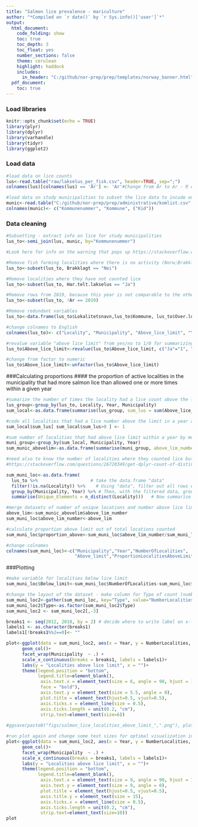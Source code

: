 ```yaml
---
title: "Salmon lice prevalence - mariculture"
author: "*Compiled on `r date()` by `r Sys.info()['user']`*"
output: 
  html_document:
    code_folding: show
    toc: true
    toc_depth: 3
    toc_float: yes
    number_sections: false
    theme: cerulean
    highlight: haddock
    includes: 
      in_header: "C:/github/nor-prep/prep/templates/norway_banner.html"
  pdf_document:
    toc: true
---
```

### Load libraries
```r
knitr::opts_chunk$set(echo = TRUE)
library(plyr)
library(dplyr)
library(varhandle)
library(tidyr)
library(ggplot2)
```
### Load data
```r
#load data on lice counts 
lus<-read.table("raw/lakselus_per_fisk.csv", header=TRUE, sep=";")
colnames(lus)[colnames(lus) == 'År'] <- 'Ar'#Change from År to Ar - R doesn't like Å

#load data on study municipalities to subset the lice data to incude only these municipalities
munic<-read.table("C:/github/nor-prep/prep/administrative/komlist.csv", header=TRUE, sep=";")
colnames(munic)<- c("Kommunenummer", "Kommune", ("Kid"))
```

### Data cleaning
```r

#Subsetting - extract info on lice for study municipalities
lus_to<-semi_join(lus, munic, by="Kommunenummer") 

#Look here for info on the warning that pops up https://stackoverflow.com/questions/30468412/dplyr-join-warning-joining-factors-with-different-levels

#Remove fish farming localities where there is no activity (Norw;Brakklagt)
lus_to<-subset(lus_to, Brakklagt == "Nei") 

#Remove localities where they have not counted lice
lus_to<-subset(lus_to, Har.telt.lakselus == "Ja") 

#Remove rows from 2019, because this year is not comparable to the others since we only halfway through
lus_to<-subset(lus_to, !Ar == 2019) 

#Remove redundant variables
lus_to<-data.frame(lus_to$Lokalitetsnavn,lus_to$Kommune, lus_to$Over.lusegrense.uke, lus_to$Ar)

#change colnames to English
colnames(lus_to)<- c("Locality", "Municipality", "Above_lice_limit", "Year")

#revalue variable "above lice limit" from yes/no to 1/0 for summarizing later
lus_to$Above_lice_limit<-revalue(lus_to$Above_lice_limit, c("Ja"="1", "Nei" ="0")) 

#change from factor to numeric
lus_to$Above_lice_limit<-unfactor(lus_to$Above_lice_limit)
```
###Calculating proportions
#### the proportion of active localities in the municipality that had more salmon lice than allowed one or more times within a given year
```r
#sumarize the number of times the locality had a lice count above the limit within a year
lus_group<-group_by(lus_to, Locality, Year, Municipality)
sum_local<-as.data.frame(summarise(lus_group, sum_lus = sum(Above_lice_limit, na.rm=TRUE)))

#code all localities that had a lice number above the limit in a year as 1 and rest 0 
sum_local$sum_lus[ sum_local$sum_lus>0 ] <- 1

#sum number of localities that had above lice limit within a year by municipality
muni_group<-group_by(sum_local, Municipality, Year)
sum_munic_abovelim<-as.data.frame(summarise(muni_group, above_lim_number = sum(sum_lus, na.rm=TRUE)))

#need also to know the number of localities where they counted lice but number was below limit - find the total number of localities where they counted lice each year
#https://stackoverflow.com/questions/26720349/get-dplyr-count-of-distinct-in-a-readable-way

sum_muni_loc<-as.data.frame(
  lus_to %>%                    # take the data.frame "data"
  filter(!is.na(Locality)) %>%    # Using "data", filter out all rows with NAs in Locality 
  group_by(Municipality, Year) %>% # Then, with the filtered data, group it by "Muncipality and Year"
  summarise(Unique_Elements = n_distinct(Locality)))   # Now summarise with unique elements per group

#merge datasets of number of unique locations and number above lice limit
above_lim<-sum_munic_abovelim$above_lim_number
sum_muni_loc$above_lim_number<-above_lim

#calculate proportion above limit out of total locations counted
sum_muni_loc$proportion_above<-sum_muni_loc$above_lim_number/sum_muni_loc$Unique_Elements

#change colnames
colnames(sum_muni_loc)<-c("Municipality","Year","NumberOfLocalities",
                          "Above_limit","ProportionLocalitiesAboveLimit")
```
###Plotting
```r
#make variable for localities below lice limit
sum_muni_loc$Below_limit<-sum_muni_loc$NumberOfLocalities-sum_muni_loc$Above_limit

#change the layout of the dataset - make column for Type of count (number of localities below or above limit)
sum_muni_loc2<-gather(sum_muni_loc, key="Type", value="NumberLocalities", Above_limit, Below_limit)
sum_muni_loc2$Type<-as.factor(sum_muni_loc2$Type)
sum_muni_loc2 <- sum_muni_loc2[,-3]

breaks1 <- seq(2012, 2018, by = 2) # decide where to write label on x-labels
labels1 <- as.character(breaks1) 
labels1[!breaks1%%2==0]<- "" 

plot<-ggplot(data = sum_muni_loc2, aes(x = Year, y = NumberLocalities, fill = Type)) +
      geom_col()+
      facet_wrap(Municipality  ~ .) +
      scale_x_continuous(breaks = breaks1, labels = labels1)+ 
      labs(y = "Localities above lice limit", x = "")+
      theme(legend.position = "bottom",
            legend.title=element_blank(),
             axis.text.x = element_text(size = 6, angle = 90, hjust = 1, vjust = 0.5, 
             face = "bold"), 
             axis.text.y = element_text(size = 5.5, angle = 0), 
             plot.title = element_text(hjust=0.5, vjust=0.5), 
             axis.ticks.x = element_line(size = 0.5), 
             axis.ticks.length = unit(0.2, "cm"), 
             strip.text=element_text(size=6))
      
#ggsave(paste0("figs/salmon_lice_localities_above_limit_",".png"), plot) 

```

```r
#run plot again and change some text sizes for optimal visualization in markdown
plot<-ggplot(data = sum_muni_loc2, aes(x = Year, y = NumberLocalities, fill = Type)) +
      geom_col()+
      facet_wrap(Municipality  ~ .) +
      scale_x_continuous(breaks = breaks1, labels = labels1)+ 
      labs(y = "Localities above lice limit", x = "")+
      theme(legend.position = "bottom",
            legend.title=element_blank(),
             axis.text.x = element_text(size = 9, angle = 90, hjust = 1, vjust = 0.5, face = "bold"), 
             axis.text.y = element_text(size = 9, angle = 0), 
             plot.title = element_text(hjust=0.5, vjust=0.5), 
             axis.title.y = element_text(size = 15),
             axis.ticks.x = element_line(size = 0.5), 
             axis.ticks.length = unit(0.2, "cm"), 
             strip.text=element_text(size=10))
plot
```
